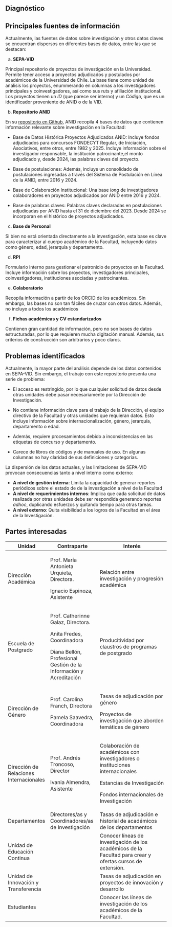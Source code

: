 ## Diagnóstico

## Principales fuentes de información

Actualmente, las fuentes de datos sobre investigación y otros datos claves se encuentran dispersos en diferentes bases de datos, entre las que se destacan:

a)  **SEPA-VID**

Principal repositorio de proyectos de investigación en la Universidad. Permite tener acceso a proyectos adjudicados y postulados por académicos de la Universidad de Chile. La base tiene como unidad de análisis los proyectos, enummerando en columnas a los investigadores principales y coinvestigadores, así como sus ruts y afiliación institucional. Los proyectos tienen un *ID* (que parece ser interno) y un *Código*, que es un identificador proveniente de ANID o de la VID.

b)  **Repositorio ANID**

En su [repositorio en Github](https://github.com/ANID-GITHUB), ANID recopila 4 bases de datos que contienen información relevante sobre investigación en la Facultad:

-   Base de Datos Histórica Proyectos Adjudicados ANID: Incluye fondos adjudicados para concursos FONDECYT Regular, de Iniciación, Asociativos, entre otros, entre 1982 y 2025. Incluye información sobre el investigador responsable, la institución patrocinante,el monto adjudicado y, desde 2024, las palabras claves del proyecto.

-   Base de postulaciones: Además, incluye un consolidado de postulaciones ingresadas a través del Sistema de Postulación en Línea de la ANID, entre 2016 y 2024.

-   Base de Colaboración Institucional: Una base *long* de investigadores colaboradores en proyectos adjudicados por ANID entre 2016 y 2024.

-   Base de palabras claves: Palabras claves declaradas en postulaciones adjudicadas por ANID hasta el 31 de diciembre del 2023. Desde 2024 se incorporan en el histórico de proyectos adjudicados.

c)  **Base de Personal**

Si bien no está orientada directamente a la investigación, esta base es clave para caracterizar al cuerpo académico de la Facultad, incluyendo datos como género, edad, jerarquía y departamento.

d)  **RPI**

Formulario interno para gestionar el patronicio de proyectos en la Facultad. Incluye información sobre los proyectos, investigadores principales, coinvestigadores, instituciones asociadas y patrocinantes.

e)  **Colaboratorio**

Recopila información a partir de los ORCID de los académicos. Sin embargo, las bases no son tan fáciles de cruzar con otros datos. Además, no incluye a todos los académicos

f)  **Fichas académicas y CV estandarizados**

Contienen gran cantidad de información, pero no son bases de datos estructuradas, por lo que requieren mucha digitación manual. Además, sus criterios de construcción son arbitrarios y poco claros.

## Problemas identificados

Actualmente, la mayor parte del análisis depende de los datos contenidos en SEPA-VID. Sin embargo, el trabajo con este repositorio presenta una serie de problema:

-   El acceso es restringido, por lo que cualquier solicitud de datos desde otras unidades debe pasar necesariamente por la Dirección de Investigación.

-   No contiene información clave para el trabajo de la Dirección, el equipo directivo de la Facultad y otras unidades que requieran datos. Esto incluye información sobre internacionalización, género, jerarquía, departamento o edad.

-   Además, requiere procesamientos debido a inconsistencias en las etiquetas de concurso y departamento.

-   Carece de libros de códigos y de manuales de uso. En algunas columnas no hay claridad de sus definiciones y categorías.

La dispersión de los datos actuales, y las limitaciones de SEPA-VID provocan consecuencias tanto a nivel interno como externo:

-   **A nivel de gestión interna**: Limita la capacidad de generar reportes periódicos sobre el estado de de la investigación a nivel de la Facultad
-   **A nivel de requerimientos internos**: Implica que cada solicitud de datos realizada por otras unidades debe ser respondida generando reportes *adhoc*, duplicando esfuerzos y quitando tiempo para otras tareas.
-   **A nivel externo**: Quita visibilidad a los logros de la Facultad en el área de la Investigación.


## Partes interesadas

+-----------------------------------------+--------------------------------------------------------------------+------------------------------------------------------------------------------------------------------------+
| Unidad                                  | **Contraparte**                                                    | Interés                                                                                                    |
+=========================================+====================================================================+============================================================================================================+
| Dirección Académica                     | Prof. María Antonieta Urquieta, Directora.                         | Relación entre investigación y progresión académica                                                        |
|                                         |                                                                    |                                                                                                            |
|                                         | Ignacio Espinoza, Asistente                                        |                                                                                                            |
+-----------------------------------------+--------------------------------------------------------------------+------------------------------------------------------------------------------------------------------------+
| Escuela de Postgrado                    | Prof. Catherinne Galaz, Directora.                                 | Producitividad por claustros de programas de postgrado                                                     |
|                                         |                                                                    |                                                                                                            |
|                                         | Anita Fredes, Coordinadora                                         |                                                                                                            |
|                                         |                                                                    |                                                                                                            |
|                                         | Diana Bellón, Profesional Gestión de la Información y Acreditación |                                                                                                            |
+-----------------------------------------+--------------------------------------------------------------------+------------------------------------------------------------------------------------------------------------+
| Dirección de Género                     | Prof. Carolina Franch, Directora                                   | Tasas de adjudicación por género                                                                           |
|                                         |                                                                    |                                                                                                            |
|                                         | Pamela Saavedra, Coordinadora                                      | Proyectos de investigación que aborden temáticas de género                                                 |
+-----------------------------------------+--------------------------------------------------------------------+------------------------------------------------------------------------------------------------------------+
| Dirección de Relaciones Internacionales | Prof. Andrés Troncoso, Director                                    | Colaboración de académicos con investigadores o instituciones internacionales                              |
|                                         |                                                                    |                                                                                                            |
|                                         | Ivania Almendra, Asistente                                         | Estancias de Investigación                                                                                 |
|                                         |                                                                    |                                                                                                            |
|                                         |                                                                    | Fondos internacionales de Investigación                                                                    |
+-----------------------------------------+--------------------------------------------------------------------+------------------------------------------------------------------------------------------------------------+
| Departamentos                           | Directores/as y Coordinadores/as de Investigación                  | Tasas de adjudicación e historial de académicos de los departamentos                                       |
+-----------------------------------------+--------------------------------------------------------------------+------------------------------------------------------------------------------------------------------------+
| Unidad de Educación Continua            |                                                                    | Conocer líneas de investigación de los académicos de la Facultad para crear y ofertas cursos de extensión. |
+-----------------------------------------+--------------------------------------------------------------------+------------------------------------------------------------------------------------------------------------+
| Unidad de Innovación y Transferencia    |                                                                    | Tasas de adjudicación en proyectos de innovación y desarrollo                                              |
+-----------------------------------------+--------------------------------------------------------------------+------------------------------------------------------------------------------------------------------------+
| Estudiantes                             |                                                                    | Conocer las líneas de investigación de los académicos de la Facultad.                                      |
+-----------------------------------------+--------------------------------------------------------------------+------------------------------------------------------------------------------------------------------------+
